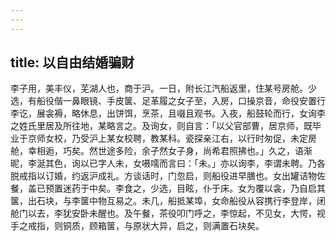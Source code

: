 ```yaml
---
---
---
```

title: 以自由结婚骗财
---



李子用，美丰仪，芜湖人也，商于沪。一日，附长江汽船返里，住某号房舱。少选，有船役偕一鼻眼镜、手皮箧、足革履之女子至，入房，口操京音，命役安置行李讫，展衾褥，略休息，出饼饵，烹茶，且啜且观书。入夜，船鼓轮而行，女询李之姓氏里居及所往地，某略言之。及询女，则自言：「以父官部曹，居京师，既毕业于京师女校，乃受沪上某女校聘，教某科。瓷探亲江右，以行时匆促，未定房舱，幸相逅，巧矣。然世途多险，余孑然女子身，尚希君照拂也。」久之，语渐昵，李涎其色，询以已字人未，女嗫嚅而言曰：「未。」亦以询李，李谓未聘。乃各脱戒指以订婚，约返沪成礼。方谈话时，门忽启，则船役进早膳也。女出罐诘物佐餐，盖已预置迷药于中矣。李食之，少选，目眩，仆于床。女为覆以衾，乃自启其箧，出石块，与李箧中物互易之。未几，船抵某埠，女命船役从容携行李登岸，闭舱门以去，李犹安卧未醒也。及午餐，茶役叩门呼之，李惊起，不见女，大愕，视手之戒指，则铜质，顾箱箧，与原状大异，启之，则满置石块矣。